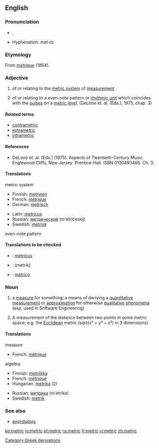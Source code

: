 {{wikipedia}}
==English==

===Pronunciation===
*{{IPA|ˈmɛtɹɪk}}, {{SAMPA|"mEtrIk}}
*Hyphenation: met&middot;ric

===Etymology===
From {{F.}} ''[[métrique]]'' (1864).

===Adjective===
{{en-adj|-}}

#of or relating to the [[metric system]] of [[measurement]]
#{{music}} of or relating to a even-note pattern or [[rhythmic unit]] which coincides with the [[pulse]]s on a [[metric level]]. (DeLone et. al. (Eds.), 1975, chap. 3)

====Related terms====
*[[contrametric]]
*[[extrametric]]
*[[intrametric]]

====References====
*DeLone et. al. (Eds.) (1975). Aspects of Twentieth-Century Music. Englewood Cliffs, New Jersey: Prentice-Hall. ISBN 0130493465. Ch. 3.

====Translations====
;metric system
{{top}}
*Finnish: [[metrinen]]
*French: [[métrique]]
*German: [[metrisch]] 
{{mid}}
*Latin: [[metricus]]
*Russian: [[метрический]] (m'etríčeskij) 
*Swedish: [[metrisk]]
{{bottom}}

;even-note pattern
{{top}}
{{mid}}
{{bottom}}

====Translations to be checked====
*{{ttbc|Latin}}: [[metricus]]
*{{ttbc|Persian}}: {{FAchar|[[متریک]]}} (metrik)
*{{ttbc|Spanish}}: [[métrico]]

===Noun=== 
{{en-noun}}
#a [[measure]] for something; a means of deriving a [[quantitative]] [[measurement]] or [[approximation]] for otherwise [[qualitative]] [[phenomena]] (esp. used in Software Engineering)
# {{algebra}} A measurement of the distance between two points in some metric space; e.g. the [[Euclidean]] metric (sqrt(x&sup2; + y&sup2; + z&sup2;) in 3 dimensions).

====Translations====
;measure
{{top}}
*French: [[métrique]]
{{mid}}
{{bottom}}

;algebra
{{top}}
*Finnish: [[metriikka]]
*French: [[métrique]]
*Hungarian: [[metrika]] (2)
{{mid}}
*Russian: [[метрика]] (m'étrika) {{f}}
*Swedish: [[metrik]]
{{bottom}}

===See also===
*[[avoirdupois]]

[[Category:Greek derivations]]

[[ko:metric]]
[[io:metric]]
[[pl:metric]]
[[ru:metric]]
[[fi:metric]]
[[vi:metric]]
[[zh:metric]]